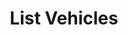 ---
title: "List Vehicles"
description: "List all of the vehicles in the connected account"
openapi: "GET /vehicles"
---